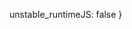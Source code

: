 
<SEO
	description='Subscribe to my newsletter'
	path='subscribe'
	title='Subscribe'
/>

<Layout>

<Newsletter />

</Layout>

  unstable_runtimeJS: false
}
